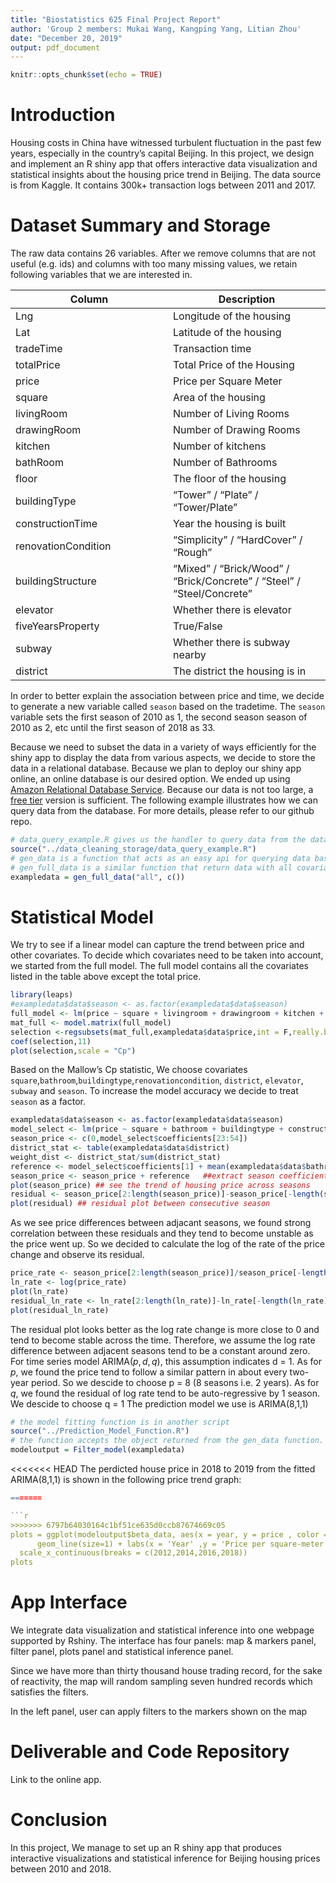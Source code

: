 ```yaml
---
title: "Biostatistics 625 Final Project Report"
author: 'Group 2 members: Mukai Wang, Kangping Yang, Litian Zhou'
date: "December 20, 2019"
output: pdf_document
---
```


```r
knitr::opts_chunk$set(echo = TRUE)
```

# Introduction
Housing costs in China have witnessed turbulent fluctuation in the past few years, especially in the country’s capital Beijing. In this project, we design and implement an R shiny app that offers interactive data visualization and statistical insights about the housing price trend in Beijing. The data source is from Kaggle. It contains 300k+ transaction logs between 2011 and 2017.

# Dataset Summary and Storage
The raw data contains 26 variables. After we remove columns that are not useful (e.g. ids) and columns with too many missing values, we retain following variables that we are interested in.

| Column      | Description |
| ----------- | ----------- |
| Lng         | Longitude of the housing |
| Lat         | Latitude of the housing |
| tradeTime   | Transaction time |
| totalPrice  | Total Price of the Housing |
| price       | Price per Square Meter |
| square      | Area of the housing |
| livingRoom  | Number of Living Rooms |
| drawingRoom | Number of Drawing Rooms |
| kitchen     | Number of kitchens      |
| bathRoom    | Number of Bathrooms     |
| floor       | The floor of the housing |
| buildingType | "Tower" / "Plate" / "Tower/Plate" |
| constructionTime | Year the housing is built |
| renovationCondition | "Simplicity" / "HardCover" / "Rough" |
| buildingStructure   | "Mixed" / "Brick/Wood" / "Brick/Concrete" / "Steel" / "Steel/Concrete" |
| elevator | Whether there is elevator |
| fiveYearsProperty | True/False | 
| subway | Whether there is subway nearby |
| district | The district the housing is in |

In order to better explain the association between price and time, we decide to generate a new variable called `season` based on the tradetime. The `season` variable sets the first season of 2010 as 1, the second season season of 2010 as 2, etc until the first season of 2018 as 33.

Because we need to subset the data in a variety of ways efficiently for the shiny app to display the data from various aspects, we decide to store the data in a relational database. Because we plan to deploy our shiny app online, an online database is our desired option. We ended up using [Amazon Relational Database Service](https://aws.amazon.com/rds/). Because our data is not too large, a [free tier](https://aws.amazon.com/rds/free/) version is sufficient. The following example illustrates how we can query data from the database. For more details, please refer to our github repo.

```r
# data_query_example.R gives us the handler to query data from the database
source("../data_cleaning_storage/data_query_example.R")
# gen_data is a function that acts as an easy api for querying data based on selected district and building type
# gen_full_data is a similar function that return data with all covariates above to demenstrate full model.
exampledata = gen_full_data("all", c())
```

# Statistical Model
We try to see if a linear model can capture the trend between price and other covariates. To decide which covariates need to be taken into account, we started from the full model. The full model contains all the covariates listed in the table above except the total price.

```r
library(leaps)
#exampledata$data$season <- as.factor(exampledata$data$season)
full_model <- lm(price ~ square + livingroom + drawingroom + kitchen + bathroom + floor + buildingtype + constructiontime + renovationcondition + buildingstructure + elevator + fiveyearsproperty + subway + season, data = exampledata$data)
mat_full <- model.matrix(full_model)
selection <-regsubsets(mat_full,exampledata$data$price,int = F,really.big = T,method = "exhaust", nvmax = 11)
coef(selection,11)
plot(selection,scale = "Cp")
```

Based on the Mallow's Cp statistic, We choose covariates `square`,`bathroom`,`buildingtype`,`renovationcondition`, `district`, `elevator`, `subway` and `season`. To increase the model accuracy we decide to treat `season` as a factor.
```r
exampledata$data$season <- as.factor(exampledata$data$season)
model_select <- lm(price ~ square + bathroom + buildingtype + constructiontime + renovationcondition + elevator + subway + district +season, data = exampledata$data)
season_price <- c(0,model_select$coefficients[23:54])
district_stat <- table(exampledata$data$district)
weight_dist <- district_stat/sum(district_stat)
reference <- model_select$coefficients[1] + mean(exampledata$data$bathroom)*model_select$coefficients[3] + sum(weight_dist*c(0,model_select$coefficients[12:22])) 
season_price <- season_price + reference   ##extract season coefficients as average selling price for time-series references.
plot(season_price) ## see the trend of housing price across seasons
residual <- season_price[2:length(season_price)]-season_price[-length(season_price)]
plot(residual) ## residual plot between consecutive season
```

As we see price differences between adjacant seasons, we found strong correlation between these residuals and they tend to become unstable as the price went up. So we decided to calculate the log of the rate of the price change and observe its residual. 
```r
price_rate <- season_price[2:length(season_price)]/season_price[-length(season_price)]
ln_rate <- log(price_rate)
plot(ln_rate)
residual_ln_rate <- ln_rate[2:length(ln_rate)]-ln_rate[-length(ln_rate)]
plot(residual_ln_rate)
```
The residual plot looks better as the log rate change is more close to 0 and tend to become stable across the time. Therefore, we assume the log rate difference between adjacent seasons tend to be a constant around zero. For time series model ARIMA$(p,d,q)$, this assumption indicates d = 1.
As for $p$, we found the price tend to follow a similar pattern in about every two-year period. So we descide to choose p = 8 (8 seasons i.e. 2 years).
As for $q$, we found the residual of log rate tend to be auto-regressive by 1 season. We descide to choose q = 1
The prediction model we use is ARIMA(8,1,1)

```r
# the model fitting function is in another script
source("../Prediction_Model_Function.R")
# the function accepts the object returned from the gen_data function.
modeloutput = Filter_model(exampledata)
```

<<<<<<< HEAD
The perdicted house price in 2018 to 2019 from the fitted ARIMA(8,1,1) is shown in the following price trend graph:  
```r
=======

```r
>>>>>>> 6797b64030164c1bf51ce635d0ccb87674669c05
plots = ggplot(modeloutput$beta_data, aes(x = year, y = price , color = class)) + 
      geom_line(size=1) + labs(x = 'Year' ,y = 'Price per square-meter in CNY') +
  scale_x_continuous(breaks = c(2012,2014,2016,2018))
plots
```


# App Interface

We integrate data visualization and statistical inference into one webpage supported by Rshiny. The interface has four panels: map & markers panel, filter panel, plots panel and statistical inference panel.

Since we have more than thirty thousand house trading record, for the sake of reactivity, the map will random sampling seven hundred records which satisfies the filters.

In the left panel, user can apply filters to the markers shown on the map



# Deliverable and Code Repository

Link to the online app.

# Conclusion

In this project, We manage to set up an R shiny app that produces interactive visualizations and statistical inference for Beijing housing prices between 2010 and 2018. 

